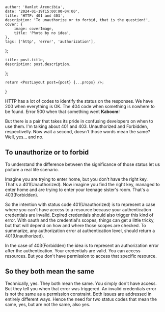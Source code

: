 

    author: 'Hamlet Arencibia',
    date: '2024-01-19T15:00:00-04:00',
    title: 'HTTP: 401 and 403',
    description: 'To unauthorize or to forbid, that is the question!',
    cover: {
        image: coverImage,
        title: 'Photo by no idea',
    },
    tags: ['http', 'error', 'authorization'],
};

    title: post.title,
    description: post.description,
};

    return <PostLayout post={post} {...props} />;

}

HTTP has a lot of codes to identify the status on the responses. We have 200 when everything is OK. The 404 code when something is nowhere to be found. Error 500 when
that something went **Kaboom**!

But there is a pair that takes its pride in confusing developers on when to use them. I'm talking about 401 and 403. Unauthorized and Forbidden, respectivelly. Now wait
a second, doesn't those words mean the same? Well, yes... and no.

## To unauthorize or to forbid

To understand the difference between the significance of those status let us picture a real life scenario.

Imagine you are trying to enter home, but you don't have the right key. That's a 401(Unauthorized). Now imagine you find the right key, managed to enter home and are
trying to enter your teenage sister's room. That's a 403(Forbidden).

So the intention with status code 401(Unauthorized) is to represent a case where you can't have access to a resource because your authentication credentials are
invalid. Expired credentials should also trigger this kind of error. With oauth and the credential's scopes, things can get a little tricky, but that will depend on
how and where those scopes are checked. To summarize, any authorization error at authentication level, should return a 401(Unauthorized).

In the case of 403(Forbidden) the idea is to represent an authorization error after the authentication. Your credentials are valid. You can access resources. But
you don't have permission to access that specific resource.

## So they both mean the same

Technically, yes. They both mean the same. You simply don't have access. But they tell you when that error was triggered. An invalid credentials error is not the
same as a permission constraint. Both issues are addressed in entirely different ways. Hence the need for two status codes that mean the same, yes, but are not the
same, also yes.
